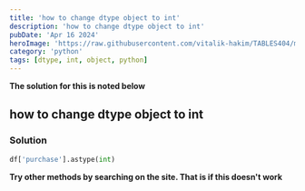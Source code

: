 ```yaml
---
title: 'how to change dtype object to int'
description: 'how to change dtype object to int'
pubDate: 'Apr 16 2024'
heroImage: 'https://raw.githubusercontent.com/vitalik-hakim/TABLES404/main/error_b/python.jpg'
category: 'python'
tags: [dtype, int, object, python]
---
```


**The solution for this is noted below**

## how to change dtype object to int

### Solution

```python
df['purchase'].astype(int)
```

**Try other methods by searching on the site. That is if this doesn't work**
